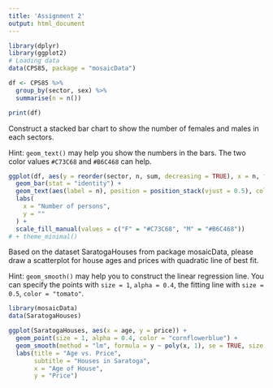 ```yaml
---
title: 'Assignment 2'
output: html_document
---
```


```r
library(dplyr)
library(ggplot2)
# Loading data
data(CPS85, package = "mosaicData")

df <- CPS85 %>%
  group_by(sector, sex) %>%
  summarise(n = n())

print(df)
```

Construct a stacked bar chart to show the number of females and males in each sectors.

Hint: `geom_text()` may help you show the numbers in the bars. The two color values `#C73C68` and `#B6C468` can help.
```r
ggplot(df, aes(y = reorder(sector, n, sum, decreasing = TRUE), x = n, fill = sex)) +
  geom_bar(stat = "identity") +
  geom_text(aes(label = n), position = position_stack(vjust = 0.5), color = "black", size = 3) +
  labs(
    x = "Number of persons",
    y = ""
  ) +
  scale_fill_manual(values = c("F" = "#C73C68", "M" = "#B6C468"))
# + theme_minimal()
```
Based on the dataset SaratogaHouses from package mosaicData, please draw a scatterplot for house ages and prices with quadratic line of best fit.

Hint: `geom_smooth()` may help you to construct the linear regression line. You can specify the points with `size = 1`, `alpha = 0.4`,
the fitting line with `size = 0.5`, `color = "tomato"`.

```r
library(mosaicData)
data(SaratogaHouses)

ggplot(SaratogaHouses, aes(x = age, y = price)) +
  geom_point(size = 1, alpha = 0.4, color = "cornflowerblue") +
  geom_smooth(method = "lm", formula = y ~ poly(x, 1), se = TRUE, size = 0.5, color = "tomato") +
  labs(title = "Age vs. Price",
       subtitle = "Houses in Saratoga",
       x = "Age of House",
       y = "Price")
```
